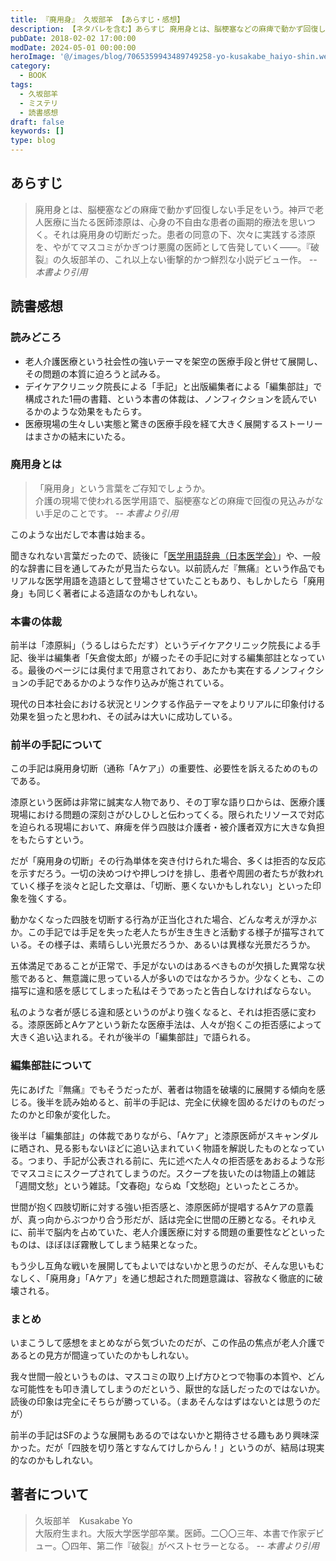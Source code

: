 ```yaml
---
title: 『廃用身』 久坂部羊 【あらすじ・感想】
description: 【ネタバレを含む】あらすじ 廃用身とは、脳梗塞などの麻痺で動かず回復しない手足をいう。神戸で老人医療に当たる医師漆原は、心身の不自由な患者の画期的療法を思いつく。それは廃用身の切断だった。患者の同意の下、次々に実践する漆原を、やがてマスコミがかぎつけ悪魔の医師として告発していく――
pubDate: 2018-02-02 17:00:00
modDate: 2024-05-01 00:00:00
heroImage: '@/images/blog/7065359943489749258-yo-kusakabe_haiyo-shin.webp'
category:
  - BOOK
tags:
  - 久坂部羊
  - ミステリ
  - 読書感想
draft: false
keywords: []
type: blog
---
```



## あらすじ

> 廃用身とは、脳梗塞などの麻痺で動かず回復しない手足をいう。神戸で老人医療に当たる医師漆原は、心身の不自由な患者の画期的療法を思いつく。それは廃用身の切断だった。患者の同意の下、次々に実践する漆原を、やがてマスコミがかぎつけ悪魔の医師として告発していく――。『破裂』の久坂部羊の、これ以上ない衝撃的かつ鮮烈な小説デビュー作。 <cite>-- 本書より引用</cite>

## 読書感想

### 読みどころ

- 老人介護医療という社会性の強いテーマを架空の医療手段と併せて展開し、その問題の本質に迫ろうと試みる。
- デイケアクリニック院長による「手記」と出版編集者による「編集部註」で構成された1冊の書籍、という本書の体裁は、ノンフィクションを読んでいるかのような効果をもたらす。
- 医療現場の生々しい実態と驚きの医療手段を経て大きく展開するストーリーはまさかの結末にいたる。

### 廃用身とは

<Alert type='danger' content='以降、ネタバレを含む' />

> 「廃用身」という言葉をご存知でしょうか。<br />
> 介護の現場で使われる医学用語で、脳梗塞などの麻痺で回復の見込みがない手足のことです。 <cite>-- 本書より引用</cite>

このような出だしで本書は始まる。

聞きなれない言葉だったので、読後に「<a href="https://jams.med.or.jp/dic/mdic.html" target="_blank" >医学用語辞典（日本医学会）</a>」や、一般的な辞書に目を通してみたが見当たらない。以前読んだ『無痛』という作品でもリアルな医学用語を造語として登場させていたこともあり、もしかしたら「廃用身」も同じく著者による造語なのかもしれない。

<BlogCard
  title='『無痛』 久坂部羊 【読書感想・あらすじ】'
  description='あらすじ  神戸の住宅地での一家四人殺害事件。惨たらしい現場から犯人の人格障害の疑いは濃厚だった。凶器のハンマー、Ｓサイズの帽子、ＬＬの靴跡他、遺留品は多かったが、警察は犯人像を絞れない。八カ月後、精神障害児童施設の十四歳の少女が自分が犯人だと告白した、が……。外見だけで症状が完璧にわかる驚異の医師'
  url='https://www.neputa-note.net/2017/12/yo-kusakabe.painless/'
  domain='www.neputa-note.net'
/>

### 本書の体裁

前半は「漆原糾」（うるしはらただす）というデイケアクリニック院長による手記、後半は編集者「矢倉俊太郎」が綴ったその手記に対する編集部註となっている。最後のページには奥付まで用意されており、あたかも実在するノンフィクションの手記であるかのような作り込みが施されている。

現代の日本社会における状況とリンクする作品テーマをよりリアルに印象付ける効果を狙ったと思われ、その試みは大いに成功している。

### 前半の手記について

この手記は廃用身切断（通称「Aケア」）の重要性、必要性を訴えるためのものである。

<Alert type='info' content='「A」は「amputatio（アンプゥターティオー）」の略' />

漆原という医師は非常に誠実な人物であり、その丁寧な語り口からは、医療介護現場における問題の深刻さがひしひしと伝わってくる。限られたリソースで対応を迫られる現場において、麻痺を伴う四肢は介護者・被介護者双方に大きな負担をもたらすという。

だが「廃用身の切断」その行為単体を突き付けられた場合、多くは拒否的な反応を示すだろう。一切の決めつけや押しつけを排し、患者や周囲の者たちが救われていく様子を淡々と記した文章は、「切断、悪くないかもしれない」といった印象を強くする。

動かなくなった四肢を切断する行為が正当化された場合、どんな考えが浮かぶか。この手記では手足を失った老人たちが生き生きと活動する様子が描写されている。その様子は、素晴らしい光景だろうか、あるいは異様な光景だろうか。

五体満足であることが正常で、手足がないのはあるべきものが欠損した異常な状態であると、無意識に思っている人が多いのではなかろうか。少なくとも、この描写に違和感を感じてしまった私はそうであったと告白しなければならない。

私のような者が感じる違和感というのがより強くなると、それは拒否感に変わる。漆原医師とAケアという新たな医療手法は、人々が抱くこの拒否感によって大きく追い込まれる。それが後半の「編集部註」で語られる。

### 編集部註について

先にあげた『無痛』でもそうだったが、著者は物語を破壊的に展開する傾向を感じる。後半を読み始めると、前半の手記は、完全に伏線を固めるだけのものだったのかと印象が変化した。

後半は「編集部註」の体裁でありながら、「Aケア」と漆原医師がスキャンダルに晒され、見る影もないほどに追い込まれていく物語を解説したものとなっている。つまり、手記が公表される前に、先に述べた人々の拒否感をあおるような形でマスコミにスクープされてしまうのだ。スクープを抜いたのは物語上の雑誌「週間文愁」という雑誌。「文春砲」ならぬ「文愁砲」といったところか。

世間が抱く四肢切断に対する強い拒否感と、漆原医師が提唱するAケアの意義が、真っ向からぶつかり合う形だが、話は完全に世間の圧勝となる。それゆえに、前半で脳内を占めていた、老人介護医療に対する問題の重要性などといったものは、ほぼほぼ霧散してしまう結果となった。

もう少し互角な戦いを展開してもよいではないかと思うのだが、そんな思いもむなしく、「廃用身」「Aケア」を通じ想起された問題意識は、容赦なく徹底的に破壊される。

### まとめ

いまこうして感想をまとめながら気づいたのだが、この作品の焦点が老人介護であるとの見方が間違っていたのかもしれない。

我々世間一般というものは、マスコミの取り上げ方ひとつで物事の本質や、どんな可能性をも叩き潰してしまうのだという、厭世的な話しだったのではないか。読後の印象は完全にそちらが勝っている。（まあそんなはずはないとは思うのだが）

前半の手記はSFのような展開もあるのではないかと期待させる趣もあり興味深かった。だが「四肢を切り落とすなんてけしからん！」というのが、結局は現実的なのかもしれない。

<div class='not-prose'>
  <div data-vc_mylinkbox_id='886754376'></div>
</div>

## 著者について

> 久坂部羊　Kusakabe Yo<br />
> 大阪府生まれ。大阪大学医学部卒業。医師。二〇〇三年、本書で作家デビュー。〇四年、第二作『破裂』がベストセラーとなる。 <cite>-- 本書より引用</cite>
